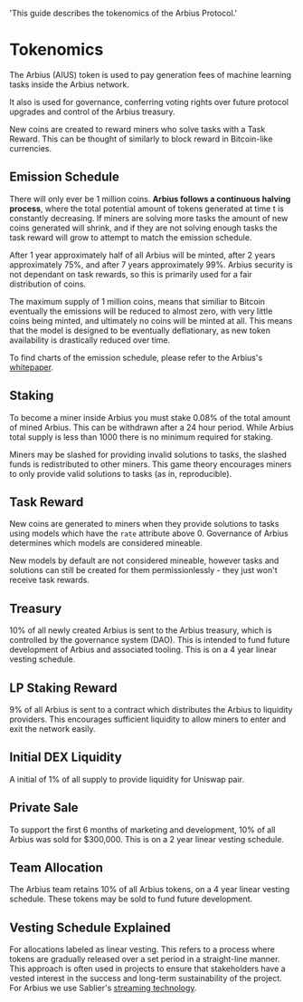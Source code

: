   'This guide describes the tokenomics of the Arbius Protocol.'

# Tokenomics

The Arbius (AIUS) token is used to pay generation fees of machine learning tasks inside the Arbius network.

It also is used for governance, conferring voting rights over future protocol upgrades and control of the Arbius treasury.

New coins are created to reward miners who solve tasks with a Task Reward. This can be thought of similarly to block reward in Bitcoin-like currencies.

## Emission Schedule

There will only ever be 1 million coins. **Arbius follows a continuous halving process**, where the total potential amount of tokens generated at time t is constantly decreasing. If miners are solving more tasks the amount of new coins generated will shrink, and if they are not solving enough tasks the task reward will grow to attempt to match the emission schedule.

After 1 year approximately half of all Arbius will be minted, after 2 years approximately 75%, and after 7 years approximately 99%. Arbius security is not dependant on task rewards, so this is primarily used for a fair distribution of coins.

The maximum supply of 1 million coins, means that similiar to Bitcoin eventually the emissions will be reduced to almost zero, with very little coins being minted, and ultimately no coins will be minted at all. This means that the model is designed to be eventually deflationary, as new token availability is drastically reduced over time.

To find charts of the emission schedule, please refer to the Arbius's [whitepaper](https://arbius.ai/paper.pdf).

## Staking

To become a miner inside Arbius you must stake 0.08% of the total amount of mined Arbius. This can be withdrawn after a 24 hour period. While Arbius total supply is less than 1000 there is no minimum required for staking.

Miners may be slashed for providing invalid solutions to tasks, the slashed funds is redistributed to other miners. This game theory encourages miners to only provide valid solutions to tasks (as in, reproducible).

## Task Reward

New coins are generated to miners when they provide solutions to tasks using models which have the `rate` attribute above 0. Governance of Arbius determines which models are considered mineable.

<Note>
  New models by default are not considered mineable, however tasks and solutions can still be created for them permissionlessly - they just won't receive task rewards.
</Note>

## Treasury

10% of all newly created Arbius is sent to the Arbius treasury, which is controlled by the governance system (DAO). This is intended to fund future development of Arbius and associated tooling. This is on a 4 year linear vesting schedule.

## LP Staking Reward

9% of all Arbius is sent to a contract which distributes the Arbius to liquidity providers. This encourages sufficient liquidity to allow miners to enter and exit the network easily.

## Initial DEX Liquidity

A initial of 1% of all supply to provide liquidity for Uniswap pair.

## Private Sale

To support the first 6 months of marketing and development, 10% of all Arbius was sold for $300,000. This is on a 2 year linear vesting schedule.

## Team Allocation

The Arbius team retains 10% of all Arbius tokens, on a 4 year linear vesting schedule. These tokens may be sold to fund future development.

## Vesting Schedule Explained

For allocations labeled as linear vesting. This refers to a process where tokens are gradually released over a set period in a straight-line manner. This approach is often used in projects to ensure that stakeholders have a vested interest in the success and long-term sustainability of the project. For Arbius we use Sablier's [streaming technology](https://docs.sablier.com/concepts/protocol/streaming).
